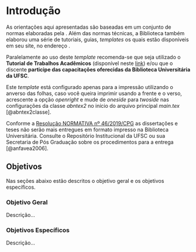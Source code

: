 # Introdução {#intro}

As orientações aqui apresentadas são baseadas em um conjunto de normas elaboradas pela \gls{ABNT}. Além das normas técnicas, a Biblioteca também elaborou uma série de tutoriais, guias, *templates* os quais estão disponíveis em seu site, no endereço \url{http://portal.bu.ufsc.br/normalizacao/}.

Paralelamente ao uso deste *template* recomenda-se que seja utilizado o **Tutorial de Trabalhos Acadêmicos** (disponível neste [link](\url%7Bhttps://repositorio.ufsc.br/handle/123456789/180829)) e/ou que o discente **participe das capacitações oferecidas da Biblioteca Universitária da UFSC**.

Este *template* está configurado apenas para a impressão utilizando o anverso das folhas, caso você queira imprimir usando a frente e o verso, acrescente a opção *openright* e mude de *oneside* para *twoside* nas configurações da classe *abntex2* no início do arquivo principal *main.tex* [@abntex2classe].

Conforme a [Resolução NORMATIVA nº 46/2019/CPG](https://repositorio.ufsc.br/bitstream/handle/123456789/197121/RN46.2019.pdf?sequence=1&isAllowed=y) as dissertações e teses não serão mais entregues em formato impresso na Biblioteca Universitária. Consulte o Repositório Institucional da UFSC ou sua Secretaria de Pós Graduação sobre os procedimentos para a entrega [@anfavea2006].

## Objetivos

Nas seções abaixo estão descritos o objetivo geral e os objetivos específicos.

### Objetivo Geral

Descrição...\gls{Bacen}

### Objetivos Específicos

Descrição...
